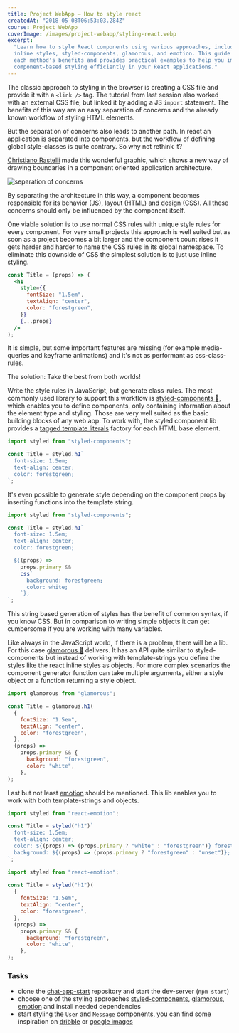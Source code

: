 ```yaml
---
title: Project WebApp — How to style react
createdAt: "2018-05-08T06:53:03.284Z"
course: Project WebApp
coverImage: /images/project-webapp/styling-react.webp
excerpt:
  "Learn how to style React components using various approaches, including
  inline styles, styled-components, glamorous, and emotion. This guide explains
  each method's benefits and provides practical examples to help you implement
  component-based styling efficiently in your React applications."
---
```


The classic approach to styling in the browser is creating a CSS file and
provide it with a `<link />` tag. The tutorial from last session also worked
with an external CSS file, but linked it by adding a JS `import` statement. The
benefits of this way are an easy separation of concerns and the already known
workflow of styling HTML elements.

But the separation of concerns also leads to another path. In react an
application is separated into components, but the workflow of defining global
style-classes is quite contrary. So why not rethink it?

[Christiano Rastelli](https://twitter.com/areaweb) made this wonderful graphic,
which shows a new way of drawing boundaries in a component oriented application
architecture.

![separation of concerns](/images/project-webapp/separation-of-concerns.jpg)

By separating the architecture in this way, a component becomes responsible for
its behavior (JS), layout (HTML) and design (CSS). All these concerns should
only be influenced by the component itself.

One viable solution is to use normal CSS rules with unique style rules for every
component. For very small projects this approach is well suited but as soon as a
project becomes a bit larger and the component count rises it gets harder and
harder to name the CSS rules in its global namespace. To eliminate this downside
of CSS the simplest solution is to just use inline styling.

```jsx
const Title = (props) => (
  <h1
    style={{
      fontSize: "1.5em",
      textAlign: "center",
      color: "forestgreen",
    }}
    {...props}
  />
);
```

It is simple, but some important features are missing (for example media-queries
and keyframe animations) and it's not as performant as css-class-rules.

The solution: Take the best from both worlds!

Write the style rules in JavaScript, but generate class-rules. The most commonly
used library to support this workflow is
[styled-components 💅](https://github.com/styled-components/styled-components),
which enables you to define components, only containing information about the
element type and styling. Those are very well suited as the basic building
blocks of any web app. To work with, the styled component lib provides a
[tagged template literals](https://www.styled-components.com/docs/advanced#tagged-template-literals)
factory for each HTML base element.

```jsx
import styled from "styled-components";

const Title = styled.h1`
  font-size: 1.5em;
  text-align: center;
  color: forestgreen;
`;
```

It's even possible to generate style depending on the component props by
inserting functions into the template string.

```jsx
import styled from "styled-components";

const Title = styled.h1`
  font-size: 1.5em;
  text-align: center;
  color: forestgreen;

  ${(props) =>
    props.primary &&
    css`
      background: forestgreen;
      color: white;
    `};
`;
```

This string based generation of styles has the benefit of common syntax, if you
know CSS. But in comparison to writing simple objects it can get cumbersome if
you are working with many variables.

Like always in the JavaScript world, if there is a problem, there will be a lib.
For this case [glamorous 💄](https://github.com/paypal/glamorous) delivers. It
has an API quite similar to styled-components but instead of working with
template-strings you define the styles like the react inline styles as objects.
For more complex scenarios the component generator function can take multiple
arguments, either a style object or a function returning a style object.

```jsx
import glamorous from "glamorous";

const Title = glamorous.h1(
  {
    fontSize: "1.5em",
    textAlign: "center",
    color: "forestgreen",
  },
  (props) =>
    props.primary && {
      background: "forestgreen",
      color: "white",
    },
);
```

Last but not least [emotion](https://github.com/emotion-js/emotion) should be
mentioned. This lib enables you to work with both template-strings and objects.

```jsx
import styled from "react-emotion";

const Title = styled("h1")`
  font-size: 1.5em;
  text-align: center;
  color: ${(props) => (props.primary ? "white" : "forestgreen")} forestgreen;
  background: ${(props) => (props.primary ? "forestgreen" : "unset")};
`;
```

```jsx
import styled from "react-emotion";

const Title = styled("h1")(
  {
    fontSize: "1.5em",
    textAlign: "center",
    color: "forestgreen",
  },
  (props) =>
    props.primary && {
      background: "forestgreen",
      color: "white",
    },
);
```

### Tasks

- clone the [chat-app-start](https://github.com/kaoDev/chat-app-start)
  repository and start the dev-server (`npm start`)
- choose one of the styling approaches
  [styled-components](https://www.styled-components.com/docs/basics#installation),
  [glamorous](https://glamorous.rocks/),
  [emotion](https://emotion.sh/docs/install) and install needed dependencies
- start styling the `User` and `Message` components, you can find some
  inspiration on [dribble](https://dribbble.com/search?q=chat+ui) or
  [google images](https://www.google.de/search?q=chat+ui+example&tbm=isch)
